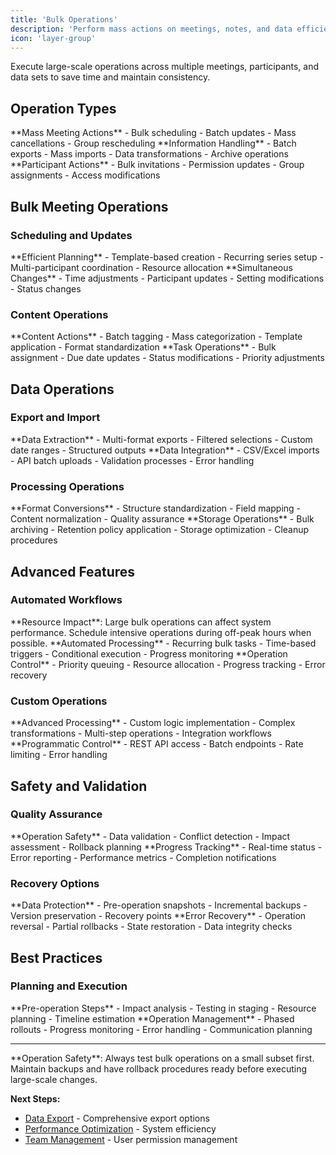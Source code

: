 ```yaml
---
title: 'Bulk Operations'
description: 'Perform mass actions on meetings, notes, and data efficiently'
icon: 'layer-group'
---
```


Execute large-scale operations across multiple meetings, participants, and data sets to save time and maintain consistency.

## Operation Types

<CardGroup cols={3}>
  <Card title="Meeting Management" icon="calendar">
    **Mass Meeting Actions**
    - Bulk scheduling
    - Batch updates
    - Mass cancellations
    - Group rescheduling
  </Card>
  <Card title="Data Processing" icon="database">
    **Information Handling**
    - Batch exports
    - Mass imports
    - Data transformations
    - Archive operations
  </Card>
  <Card title="User Management" icon="users">
    **Participant Actions**
    - Bulk invitations
    - Permission updates
    - Group assignments
    - Access modifications
  </Card>
</CardGroup>

## Bulk Meeting Operations

### Scheduling and Updates

<Steps>
  <Step title="Mass Scheduling">
    **Efficient Planning**
    - Template-based creation
    - Recurring series setup
    - Multi-participant coordination
    - Resource allocation
  </Step>
  
  <Step title="Batch Modifications">
    **Simultaneous Changes**
    - Time adjustments
    - Participant updates
    - Setting modifications
    - Status changes
  </Step>
</Steps>

### Content Operations

<Tabs>
  <Tab title="Note Management">
    **Content Actions**
    - Batch tagging
    - Mass categorization
    - Template application
    - Format standardization
  </Tab>
  
  <Tab title="Action Items">
    **Task Operations**
    - Bulk assignment
    - Due date updates
    - Status modifications
    - Priority adjustments
  </Tab>
</Tabs>

## Data Operations

### Export and Import

<CardGroup cols={2}>
  <Card title="Bulk Export" icon="download">
    **Data Extraction**
    - Multi-format exports
    - Filtered selections
    - Custom date ranges
    - Structured outputs
  </Card>
  <Card title="Mass Import" icon="upload">
    **Data Integration**
    - CSV/Excel imports
    - API batch uploads
    - Validation processes
    - Error handling
  </Card>
</CardGroup>

### Processing Operations

<Accordion>
  <AccordionItem title="Data Transformation">
    **Format Conversions**
    - Structure standardization
    - Field mapping
    - Content normalization
    - Quality assurance
  </AccordionItem>
  
  <AccordionItem title="Archive Management">
    **Storage Operations**
    - Bulk archiving
    - Retention policy application
    - Storage optimization
    - Cleanup procedures
  </AccordionItem>
</Accordion>

## Advanced Features

### Automated Workflows

<Warning>
**Resource Impact**: Large bulk operations can affect system performance. Schedule intensive operations during off-peak hours when possible.
</Warning>

<Steps>
  <Step title="Scheduled Operations">
    **Automated Processing**
    - Recurring bulk tasks
    - Time-based triggers
    - Conditional execution
    - Progress monitoring
  </Step>
  
  <Step title="Queue Management">
    **Operation Control**
    - Priority queuing
    - Resource allocation
    - Progress tracking
    - Error recovery
  </Step>
</Steps>

### Custom Operations

<Tabs>
  <Tab title="Script-based Actions">
    **Advanced Processing**
    - Custom logic implementation
    - Complex transformations
    - Multi-step operations
    - Integration workflows
  </Tab>
  
  <Tab title="API Operations">
    **Programmatic Control**
    - REST API access
    - Batch endpoints
    - Rate limiting
    - Error handling
  </Tab>
</Tabs>

## Safety and Validation

### Quality Assurance

<CardGroup cols={2}>
  <Card title="Pre-validation" icon="shield-check">
    **Operation Safety**
    - Data validation
    - Conflict detection
    - Impact assessment
    - Rollback planning
  </Card>
  <Card title="Monitoring" icon="eye">
    **Progress Tracking**
    - Real-time status
    - Error reporting
    - Performance metrics
    - Completion notifications
  </Card>
</CardGroup>

### Recovery Options

<Steps>
  <Step title="Backup Creation">
    **Data Protection**
    - Pre-operation snapshots
    - Incremental backups
    - Version preservation
    - Recovery points
  </Step>
  
  <Step title="Rollback Procedures">
    **Error Recovery**
    - Operation reversal
    - Partial rollbacks
    - State restoration
    - Data integrity checks
  </Step>
</Steps>

## Best Practices

### Planning and Execution

<Accordion>
  <AccordionItem title="Preparation">
    **Pre-operation Steps**
    - Impact analysis
    - Testing in staging
    - Resource planning
    - Timeline estimation
  </AccordionItem>
  
  <AccordionItem title="Execution">
    **Operation Management**
    - Phased rollouts
    - Progress monitoring
    - Error handling
    - Communication planning
  </AccordionItem>
</Accordion>

---

<Info>
**Operation Safety**: Always test bulk operations on a small subset first. Maintain backups and have rollback procedures ready before executing large-scale changes.
</Info>

**Next Steps:**
- [Data Export](/optiverse/advanced/data-export) - Comprehensive export options
- [Performance Optimization](/optiverse/support/performance-optimization) - System efficiency
- [Team Management](/optiverse/settings/team-management) - User permission management 